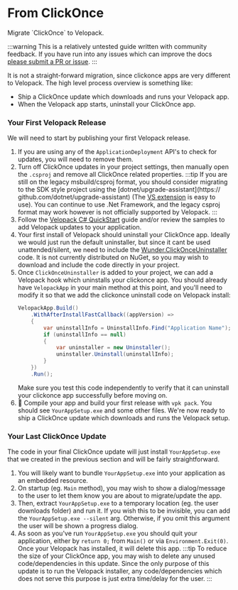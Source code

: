 # From ClickOnce
<AppliesTo win />
Migrate `ClickOnce` to Velopack.

:::warning
This is a relatively untested guide written with community feedback. If you have run into any issues which can improve the docs [please submit a PR or issue](https://github.com/velopack/velopack.docs/issues/new).
:::

It is not a straight-forward migration, since clickonce apps are very different to Velopack. The high level process overview is something like:
- Ship a ClickOnce update which downloads and runs your Velopack app.
- When the Velopack app starts, uninstall your ClickOnce app.


### Your First Velopack Release
We will need to start by publishing your first Velopack release.
1. If you are using any of the `ApplicationDeployment` API's to check for updates, you will need to remove them.
0. Turn off ClickOnce updates in your project settings, then manually open the `.csproj` and remove all ClickOnce related properties.
   :::tip
   If you are still on the legacy msbuild/csproj format, you should consider migrating to the SDK style project using the [dotnet/upgrade-assistant](https:// github.com/dotnet/upgrade-assistant) (The [VS extension](https://marketplace.visualstudio.com/items?itemName=ms-dotnettools.upgradeassistant) is easy to  use). You can continue to use .Net Framework, and the legacy csproj format may work however is not officially supported by Velopack.
   :::
0. Follow the [Velopack C# QuickStart](../getting-started/csharp.mdx) guide and/or review the samples to add Velopack updates to your application.
0. Your first install of Velopack should uninstall your ClickOnce app. Ideally we would just run the default uninstaller, but since it cant be used unattended/silent, we need to include the [Wunder.ClickOnceUninstaller](https://github.com/rongchunzhang/Wunder.ClickOnceUninstaller) code. It is not currently distributed on NuGet, so you may wish to download and include the code directly in your project.
0. Once `ClickOnceUninstaller` is added to your project, we can add a Velopack hook which uninstalls your clickonce app. You should already have `VelopackApp` in your main method at this point, and you'll need to modify it so that we add the clickonce uninstall code on Velopack install:
   ```cs
   VelopackApp.Build()
       .WithAfterInstallFastCallback((appVersion) =>
       {
           var uninstallInfo = UninstallInfo.Find("Application Name");
           if (uninstallInfo == null)
           {
               var uninstaller = new Uninstaller();
               uninstaller.Uninstall(uninstallInfo);
           }
       })
       .Run();
   ```
   Make sure you test this code independently to verify that it can uninstall your clickonce app successfully before moving on.
0. 🎉 Compile your app and build your first release with `vpk pack`. You should see `YourAppSetup.exe` and some other files. We're now ready to ship a ClickOnce update which downloads and runs the Velopack setup.
   
### Your Last ClickOnce Update
The code in your final ClickOnce update will just install `YourAppSetup.exe` that we created in the previous section and will be fairly straightforward.
1. You will likely want to bundle `YourAppSetup.exe` into your application as an embedded resource.
0. On startup (eg. `Main` method), you may wish to show a dialog/message to the user to let them know you are about to migrate/update the app. 
0. Then, extract `YourAppSetup.exe` to a temporary location (eg. the user downloads folder) and run it. If you wish this to be invisible, you can add the `YourAppSetup.exe --silent` arg. Otherwise, if you omit this argument the user will be shown a progress dialog.
0. As soon as you've run `YourAppSetup.exe` you should quit your application, either by `return 0;` from `Main()` or via `Environment.Exit(0)`. Once your Velopack has installed, it will delete this app.
   :::tip
   To reduce the size of your ClickOnce app, you may wish to delete any unused code/dependencies in this update. Since the only purpose of this update is to run the Velopack installer, any code/dependencies which does not serve this purpose is just extra time/delay for the user.
   :::
